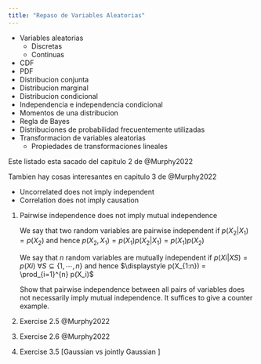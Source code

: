 ```yaml
---
title: "Repaso de Variables Aleatorias"
---
```


* Variables aleatorias
    * Discretas
    * Continuas
* CDF
* PDF
* Distribucion conjunta
* Distribucion marginal
* Distribucion condicional
* Independencia e independencia condicional
* Momentos de una distribucion
* Regla de Bayes
* Distribuciones de probabilidad frecuentemente utilizadas
* Transformacion de variables aleatorias
    * Propiedades de transformaciones lineales

Este listado esta sacado del capitulo 2 de @Murphy2022

Tambien hay cosas interesantes en capitulo 3 de @Murphy2022

* Uncorrelated does not imply independent
* Correlation does not imply causation


1.  Pairwise independence does not imply mutual independence

    We say that two random variables are pairwise independent if 
    $p(X_2|X_1) = p(X_2)$ and hence $p(X_2, X_1) = p(X_1)p(X_2|X_1) = p(X_1)p(X_2)$

    We say that $n$ random variables are mutually independent if 
    $p(Xi|XS) = p(Xi)$ $\forall S \subseteq \{1, \cdots , n\}$ 
    and hence $\displaystyle p(X_{1:n}) = \prod_{i=1}^{n} p(X_i)$

    Show that pairwise independence between all pairs of variables does not necessarily 
    imply mutual independence. It suffices to give a counter example.

1.  Exercise 2.5 @Murphy2022
1.  Exercise 2.6 @Murphy2022

1. Exercise 3.5 [Gaussian vs jointly Gaussian ]